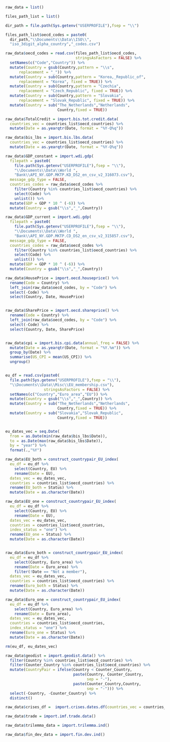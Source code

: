 
<!-- Import raw data -->

```r

raw_data = list()

files_path_list = list()

dir_path = file.path(Sys.getenv("USERPROFILE"),fsep = "\\")

files_path_list$oecd_codes = paste0(
  dir_path,"\\Documents\\Data\\ISO\\",
  "iso_3digit_alpha_country","_codes.csv")

raw_data$oecd_codes = read.csv(files_path_list$oecd_codes,
                               stringsAsFactors = FALSE) %>%
  setNames(c("Code","Country")) %>% 
  mutate(Country = gsub(Country,pattern = "\\s",
      replacement = "_")) %>% 
  mutate(Country = sub(Country,pattern = "Korea,_Republic_of",
      replacement = "Korea", fixed = TRUE)) %>% 
  mutate(Country = sub(Country,pattern = "Czechia",
      replacement = "Czech_Republic", fixed = TRUE)) %>% 
  mutate(Country = sub(Country,pattern = "Slovakia",
      replacement = "Slovak_Republic", fixed = TRUE)) %>% 
  mutate(Country = sub("The_Netherlands","Netherlands",
                       Country,fixed = TRUE))

raw_data$TotalCredit = import.bis.tot.credit.data(
  countries_vec = countries_list$oecd_countries) %>%
  mutate(Date = as.yearqtr(Date, format = "%Y-Q%q"))

raw_data$bis_lbs = import.bis.lbs.data(
  countries_vec = countries_list$oecd_countries) %>%
  mutate(Date = as.yearqtr(Date, format = "%Y-Q%q"))

raw_data$GDP_constant = import.wdi.gdp(
  filepath = paste0(
    file.path(Sys.getenv("USERPROFILE"),fsep = "\\"),
    "\\Documents\\Data\\World ",
    "Bank\\API_NY.GDP.MKTP.KD_DS2_en_csv_v2_316073.csv"),
  message_gdp_type = FALSE,
  countries_codes = raw_data$oecd_codes %>%
    filter(Country %in% countries_list$oecd_countries) %>% 
    select(Code) %>% 
    unlist()) %>% 
  mutate(GDP = GDP * 10 ^ (-6)) %>% 
  mutate(Country = gsub("\\s","_",Country))

raw_data$GDP_current = import.wdi.gdp(
  filepath = paste0(
    file.path(Sys.getenv("USERPROFILE"),fsep = "\\"),
    "\\Documents\\Data\\World ",
    "Bank\\API_NY.GDP.MKTP.CD_DS2_en_csv_v2_315857.csv"),
  message_gdp_type = FALSE,
  countries_codes = raw_data$oecd_codes %>%
    filter(Country %in% countries_list$oecd_countries) %>% 
    select(Code) %>% 
    unlist()) %>% 
  mutate(GDP = GDP * 10 ^ (-6)) %>% 
  mutate(Country = gsub("\\s","_",Country))

raw_data$HousePrice = import.oecd.houseprice() %>% 
  rename(Code = Country) %>% 
  left_join(raw_data$oecd_codes, by = "Code") %>% 
  select(-Code) %>% 
  select(Country, Date, HousePrice)


raw_data$SharePrice = import.oecd.shareprice() %>% 
  rename(Code = Country) %>% 
  left_join(raw_data$oecd_codes, by = "Code") %>% 
  select(-Code) %>% 
  select(Country, Date, SharePrice)


raw_data$cpi = import.bis.cpi.data(annual_freq = FALSE) %>% 
  mutate(Date = as.yearqtr(Date, format = "%Y.%m")) %>% 
  group_by(Date) %>% 
  summarise(US_CPI = mean(US_CPI)) %>% 
  ungroup()



```


```r

eu_df = read.csv(paste0(
  file.path(Sys.getenv("USERPROFILE"),fsep = "\\"),
  "\\Documents\\Data\\Misc\\EU_membership.csv"),
                 stringsAsFactors = FALSE) %>%
  setNames(c("Country","Euro_area","EU")) %>%
  mutate(Country = gsub("\\s","_",Country)) %>%
  mutate(Country = sub("The_Netherlands","Netherlands",
                       Country,fixed = TRUE)) %>%
  mutate(Country = sub("Slovakia","Slovak_Republic",
                       Country,fixed = TRUE))


eu_dates_vec = seq.Date(
  from = as.Date(min(raw_data$bis_lbs$Date)),
  to = as.Date(max(raw_data$bis_lbs$Date)),
  by = "year") %>%
  format(.,"%Y")

raw_data$EU_both = construct_countrypair_EU_index(
  eu_df = eu_df %>%
    select(Country, EU) %>%
    rename(Date = EU),
  dates_vec = eu_dates_vec,
  countries = countries_list$oecd_countries) %>%
  rename(EU_both = Status) %>%
  mutate(Date = as.character(Date))

raw_data$EU_one = construct_countrypair_EU_index(
  eu_df = eu_df %>%
    select(Country, EU) %>%
    rename(Date = EU),
  dates_vec = eu_dates_vec,
  countries = countries_list$oecd_countries,
  index_status = "one") %>%
  rename(EU_one = Status) %>%
  mutate(Date = as.character(Date))


raw_data$Euro_both = construct_countrypair_EU_index(
  eu_df = eu_df %>%
    select(Country, Euro_area) %>%
    rename(Date = Euro_area) %>%
    filter(!Date == "Not a member"),
  dates_vec = eu_dates_vec,
  countries = countries_list$oecd_countries) %>%
  rename(Euro_both = Status) %>%
  mutate(Date = as.character(Date))

raw_data$Euro_one = construct_countrypair_EU_index(
  eu_df = eu_df %>%
    select(Country, Euro_area) %>%
    rename(Date = Euro_area),
  dates_vec = eu_dates_vec,
  countries = countries_list$oecd_countries,
  index_status = "one") %>%
  rename(Euro_one = Status) %>%
  mutate(Date = as.character(Date))

rm(eu_df, eu_dates_vec)

```


```r

raw_data$geodist = import.geodist.data() %>%
  filter(Country %in% countries_list$oecd_countries) %>%
  filter(Counter_Country %in% countries_list$oecd_countries) %>%
  mutate(CountryPair = ifelse(Country < Counter_Country,
                              paste(Country, Counter_Country,
                                    sep = "-"),
                              paste(Counter_Country,Country,
                                    sep = "-"))) %>%
  select(-Country, -Counter_Country) %>%
  distinct()

```


```r

raw_data$crises_df =  import.crises.dates.df(countries_vec = countries_list$oecd_countries)

```


```r

raw_data$trade = import.imf.trade.data()

```


```r

raw_data$trilemma_data = import.trilemma.ind()

```


```r

raw_data$fin_dev_data = import.fin.dev.ind()

```


